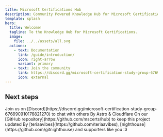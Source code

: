 ```yaml
---
title: Microsoft Certifications Hub
description: Community Powered Knowledge Hub for Microsoft Certifications.
template: splash
hero:
  title: Welcome!
  tagline: To the Knowledge Hub for Microsoft Certifications.
  image:
    file: ../../assets/all.svg
  actions:
    - text: Documentation
      link: /guide/introduction/
      icon: right-arrow
      variant: primary
    - text: Join the community
      link: https://discord.gg/microsoft-certification-study-group-676990910176821270
      icon: external
---
```



## Next steps

<CardGrid stagger>
  <Card title="Community" icon="discord">
    Join us on [Discord](https://discord.gg/microsoft-certification-study-group-676990910176821270) to chat with others
  </Card>
  <Card title="Powered" icon="rocket">
    By Astro & Cloudflare
  </Card>
  <Card title="Contribute" icon="add-document">
    On our [GitHub repository](https://github.com/mscerts/hub) to keep this project updated
  </Card>
  <Card title="Created" icon="approve-check-circle">
    By [teriaavibes](https://github.com/teriaavibes), [nighthouse](https://github.com/gitnighthouse) and supporters like you :3
  </Card>
</CardGrid>
